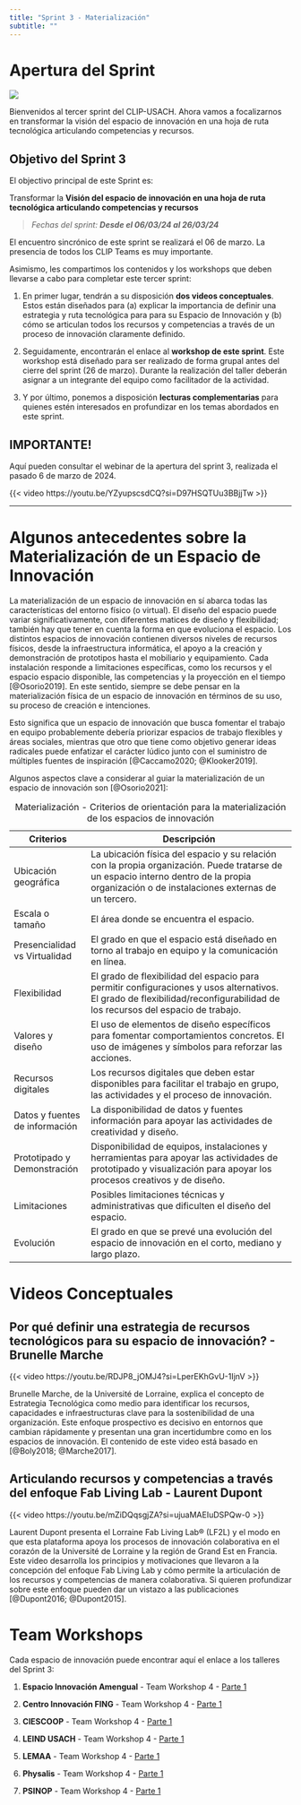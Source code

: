 ```yaml
---
title: "Sprint 3 - Materialización"
subtitle: ""
---
```


# Apertura del Sprint

![](images/CLIP%20-%20Incubation%20Program-Sprint%203.png){fig-align="center"}

Bienvenidos al tercer sprint del CLIP-USACH. Ahora vamos a focalizarnos en transformar la visión del espacio de innovación en una hoja de ruta tecnológica articulando competencias y recursos.

::: callout-note
## Objetivo del Sprint 3

El objectivo principal de este Sprint es:

Transformar la **Visión del espacio de innovación en una hoja de ruta tecnológica articulando competencias y recursos**

> *Fechas del sprint: **Desde el 06/03/24 al 26/03/24***
:::

El encuentro sincrónico de este sprint se realizará el 06 de marzo. La presencia de todos los CLIP Teams es muy importante.

Asimismo, les compartimos los contenidos y los workshops que deben llevarse a cabo para completar este tercer sprint:

1.  En primer lugar, tendrán a su disposición **dos videos conceptuales**. Estos están diseñados para (a) explicar la importancia de definir una estrategia y ruta tecnológica para para su Espacio de Innovación y (b) cómo se articulan todos los recursos y competencias a través de un proceso de innovación claramente definido.

2.  Seguidamente, encontrarán el enlace al **workshop de este sprint**. Este workshop está diseñado para ser realizado de forma grupal antes del cierre del sprint (26 de marzo). Durante la realización del taller deberán asignar a un integrante del equipo como facilitador de la actividad.

3.  Y por último, ponemos a disposición **lecturas complementarias** para quienes estén interesados en profundizar en los temas abordados en este sprint.

::: callout-important
## IMPORTANTE!

Aquí pueden consultar el webinar de la apertura del sprint 3, realizada el pasado 6 de marzo de 2024.
:::

{{< video https://youtu.be/YZyupscsdCQ?si=D97HSQTUu3BBjjTw >}}

------------------------------------------------------------------------

# Algunos antecedentes sobre la Materialización de un Espacio de Innovación

La materialización de un espacio de innovación en sí abarca todas las características del entorno físico (o virtual). El diseño del espacio puede variar significativamente, con diferentes matices de diseño y flexibilidad; también hay que tener en cuenta la forma en que evoluciona el espacio. Los distintos espacios de innovación contienen diversos niveles de recursos físicos, desde la infraestructura informática, el apoyo a la creación y demonstración de prototipos hasta el mobiliario y equipamiento. Cada instalación responde a limitaciones específicas, como los recursos y el espacio espacio disponible, las competencias y la proyección en el tiempo [@Osorio2019]. En este sentido, siempre se debe pensar en la materialización física de un espacio de innovación en términos de su uso, su proceso de creación e intenciones.

Esto significa que un espacio de innovación que busca fomentar el trabajo en equipo probablemente debería priorizar espacios de trabajo flexibles y áreas sociales, mientras que otro que tiene como objetivo generar ideas radicales puede enfatizar el carácter lúdico junto con el suministro de múltiples fuentes de inspiración [@Caccamo2020; @Klooker2019].

Algunos aspectos clave a considerar al guiar la materialización de un espacio de innovación son [@Osorio2021]:

| **Criterios**                  | **Descripción**                                                                                                                                                                            |
|--------------------|----------------------------------------------------|
| Ubicación geográfica           | La ubicación física del espacio y su relación con la propia organización. Puede tratarse de un espacio interno dentro de la propia organización o de instalaciones externas de un tercero. |
| Escala o tamaño                | El área donde se encuentra el espacio.                                                                                                                                                     |
| Presencialidad vs Virtualidad  | El grado en que el espacio está diseñado en torno al trabajo en equipo y la comunicación en línea.                                                                                         |
| Flexibilidad                   | El grado de flexibilidad del espacio para permitir configuraciones y usos alternativos. El grado de flexibilidad/reconfigurabilidad de los recursos del espacio de trabajo.                |
| Valores y diseño               | El uso de elementos de diseño específicos para fomentar comportamientos concretos. El uso de imágenes y símbolos para reforzar las acciones.                                               |
| Recursos digitales             | Los recursos digitales que deben estar disponibles para facilitar el trabajo en grupo, las actividades y el proceso de innovación.                                                         |
| Datos y fuentes de información | La disponibilidad de datos y fuentes información para apoyar las actividades de creatividad y diseño.                                                                                      |
| Prototipado y Demonstración    | Disponibilidad de equipos, instalaciones y herramientas para apoyar las actividades de prototipado y visualización para apoyar los procesos creativos y de diseño.                         |
| Limitaciones                   | Posibles limitaciones técnicas y administrativas que dificulten el diseño del espacio.                                                                                                     |
| Evolución                      | El grado en que se prevé una evolución del espacio de innovación en el corto, mediano y largo plazo.                                                                                       |

: Materialización - Criterios de orientación para la materialización de los espacios de innovación

# Videos Conceptuales

## Por qué definir una estrategia de recursos tecnológicos para su espacio de innovación? - Brunelle Marche

{{< video https://youtu.be/RDJP8_jOMJ4?si=LperEKhGvU-1IjnV >}}

Brunelle Marche, de la Université de Lorraine, explica el concepto de Estrategia Tecnológica como medio para identificar los recursos, capacidades e infraestructuras clave para la sostenibilidad de una organización. Este enfoque prospectivo es decisivo en entornos que cambian rápidamente y presentan una gran incertidumbre como en los espacios de innovación. El contenido de este video está basado en [@Boly2018; @Marche2017].

## Articulando recursos y competencias a través del enfoque Fab Living Lab - Laurent Dupont

{{< video https://youtu.be/mZiDQqsgjZA?si=ujuaMAEIuDSPQw-0 >}}

Laurent Dupont presenta el Lorraine Fab Living Lab® (LF2L) y el modo en que esta plataforma apoya los procesos de innovación colaborativa en el corazón de la Université de Lorraine y la región de Grand Est en Francia. Este video desarrolla los principios y motivaciones que llevaron a la concepción del enfoque Fab Living Lab y cómo permite la articulación de los recursos y competencias de manera colaborativa. Si quieren profundizar sobre este enfoque pueden dar un vistazo a las publicaciones [@Dupont2016; @Dupont2015].

# Team Workshops

Cada espacio de innovación puede encontrar aquí el enlace a los talleres del Sprint 3:

1.  **Espacio Innovación Amengual** - Team Workshop 4 - [Parte 1](https://miro.com/app/board/uXjVNk0OSis=/?playRecording=821dd0a4-1870-4da6-804a-42d99d377507)

2.  **Centro Innovación FING** - Team Workshop 4 - [Parte 1](https://miro.com/app/board/uXjVNk7mjxY=/?playRecording=821dd0a4-1870-4da6-804a-42d99d377507)

3.  **CIESCOOP** - Team Workshop 4 - [Parte 1](https://miro.com/app/board/uXjVNk7TWeQ=/?playRecording=821dd0a4-1870-4da6-804a-42d99d377507)

4.  **LEIND USACH** - Team Workshop 4 - [Parte 1](https://miro.com/app/board/uXjVNk7S-0w=/?playRecording=821dd0a4-1870-4da6-804a-42d99d377507)

5.  **LEMAA** - Team Workshop 4 - [Parte 1](https://miro.com/app/board/uXjVNk6sdfs=/?playRecording=821dd0a4-1870-4da6-804a-42d99d377507)

6.  **Physalis** - Team Workshop 4 - [Parte 1](https://miro.com/app/board/uXjVNk7Zv20=/?playRecording=821dd0a4-1870-4da6-804a-42d99d377507)

7.  **PSINOP** - Team Workshop 4 - [Parte 1](https://miro.com/app/board/uXjVNk66T5Q=/?playRecording=821dd0a4-1870-4da6-804a-42d99d377507)
